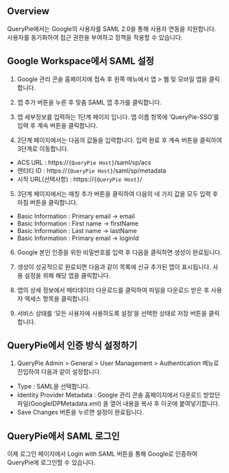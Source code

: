 ## Overview
QueryPie에서는 Google의 사용자를 SAML 2.0을 통해 사용자 연동을 지원합니다. 사용자를 동기화하여 접근 권한을 부여하고 정책을 적용할 수 있습니다.

## Google Workspace에서 SAML 설정
1. Google 관리 콘솔 홈페이지에 접속 후 왼쪽 메뉴에서 앱 &gt; 웹 및 모바일 앱을 클릭합니다.

2. 앱 추가 버튼을 누른 후 맞춤 SAML 앱 추가를 클릭합니다.

3. 앱 세부정보를 입력하는 1단계 페이지 입니다. 앱 이름 항목에 ‘QueryPie-SSO’를 입력 후 계속 버튼을 클릭합니다.

4. 2단계 페이지에서는 다음의 값들을 입력합니다. 입력 완료 후 계속 버튼을 클릭하여 3단계로 이동합니다.

* ACS URL : https://`{QueryPie Host}`/saml/sp/acs
* 엔티티 ID : https://`{QueryPie Host}`/saml/sp/metadata
* 시작 URL(선택사항) : https://`{QueryPie Host}`/

5. 3단계 페이지에서는 매칭 추가 버튼을 클릭하여 다음의 네 가지 값을 모두 입력 후 마침 버튼을 클릭합니다.

* Basic Information : Primary email → email
* Basic Information : First name → firstName
* Basic Information : Last name → lastName
* Basic Information : Primary email → loginId

6. Google 본인 인증을 위한 비밀번호를 입력 후 다음을 클릭하면 생성이 완료됩니다.

7.  생성이 성공적으로 완료되면 다음과 같이 목록에 신규 추가된 앱이 표시됩니다. 사용 설정을 위해 해당 앱을 클릭합니다.

8. 앱의 상세 정보에서 메타데이터 다운로드를 클릭하여 파일을 다운로드 받은 후  사용자 액세스 항목을 클릭합니다.

9. 서비스 상태를 ‘모든 사용자에 사용하도록 설정’을 선택한 상태로 저장 버튼을 클릭합니다.

## QueryPie에서 인증 방식 설정하기
1. QueryPie Admin &gt; General &gt; User Management &gt; Authentication 메뉴로 진입하여 다음과 같이 설정합니다.

* Type : SAML을 선택합니다.
* Identity Provider Metadata : Google 관리 콘솔 홈페이지에서 다운로드 받았던 파일(GoogleIDPMetadata.xml) 을 열어 내용을 복사 후 이곳에 붙여넣기합니다.
* Save Changes 버튼을 누르면 설정이 완료됩니다.

## QueryPie에서 SAML 로그인
이제 로그인 페이지에서 Login with SAML 버튼을 통해 Google로 인증하여 QueryPie에 로그인할 수 있습니다.
